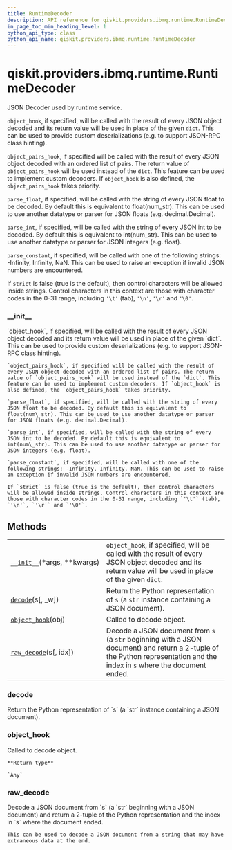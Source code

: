 ```yaml
---
title: RuntimeDecoder
description: API reference for qiskit.providers.ibmq.runtime.RuntimeDecoder
in_page_toc_min_heading_level: 1
python_api_type: class
python_api_name: qiskit.providers.ibmq.runtime.RuntimeDecoder
---
```


# qiskit.providers.ibmq.runtime.RuntimeDecoder

<Class id="qiskit.providers.ibmq.runtime.RuntimeDecoder" github="https://github.com/qiskit/qiskit-ibmq-provider/tree/stable/0.15/qiskit/providers/ibmq/runtime/utils.py" signature="RuntimeDecoder(*args, **kwargs)">
  JSON Decoder used by runtime service.

  `object_hook`, if specified, will be called with the result of every JSON object decoded and its return value will be used in place of the given `dict`. This can be used to provide custom deserializations (e.g. to support JSON-RPC class hinting).

  `object_pairs_hook`, if specified will be called with the result of every JSON object decoded with an ordered list of pairs. The return value of `object_pairs_hook` will be used instead of the `dict`. This feature can be used to implement custom decoders. If `object_hook` is also defined, the `object_pairs_hook` takes priority.

  `parse_float`, if specified, will be called with the string of every JSON float to be decoded. By default this is equivalent to float(num\_str). This can be used to use another datatype or parser for JSON floats (e.g. decimal.Decimal).

  `parse_int`, if specified, will be called with the string of every JSON int to be decoded. By default this is equivalent to int(num\_str). This can be used to use another datatype or parser for JSON integers (e.g. float).

  `parse_constant`, if specified, will be called with one of the following strings: -Infinity, Infinity, NaN. This can be used to raise an exception if invalid JSON numbers are encountered.

  If `strict` is false (true is the default), then control characters will be allowed inside strings. Control characters in this context are those with character codes in the 0-31 range, including `'\t'` (tab), `'\n'`, `'\r'` and `'\0'`.

  ### \_\_init\_\_

  <Function id="qiskit.providers.ibmq.runtime.RuntimeDecoder.__init__" name="__init__" signature="__init__(*args, **kwargs)">
    `object_hook`, if specified, will be called with the result of every JSON object decoded and its return value will be used in place of the given `dict`. This can be used to provide custom deserializations (e.g. to support JSON-RPC class hinting).

    `object_pairs_hook`, if specified will be called with the result of every JSON object decoded with an ordered list of pairs. The return value of `object_pairs_hook` will be used instead of the `dict`. This feature can be used to implement custom decoders. If `object_hook` is also defined, the `object_pairs_hook` takes priority.

    `parse_float`, if specified, will be called with the string of every JSON float to be decoded. By default this is equivalent to float(num\_str). This can be used to use another datatype or parser for JSON floats (e.g. decimal.Decimal).

    `parse_int`, if specified, will be called with the string of every JSON int to be decoded. By default this is equivalent to int(num\_str). This can be used to use another datatype or parser for JSON integers (e.g. float).

    `parse_constant`, if specified, will be called with one of the following strings: -Infinity, Infinity, NaN. This can be used to raise an exception if invalid JSON numbers are encountered.

    If `strict` is false (true is the default), then control characters will be allowed inside strings. Control characters in this context are those with character codes in the 0-31 range, including `'\t'` (tab), `'\n'`, `'\r'` and `'\0'`.
  </Function>

  ## Methods

  |                                                                                                                                                  |                                                                                                                                                                           |
  | ------------------------------------------------------------------------------------------------------------------------------------------------ | ------------------------------------------------------------------------------------------------------------------------------------------------------------------------- |
  | [`__init__`](#qiskit.providers.ibmq.runtime.RuntimeDecoder.__init__ "qiskit.providers.ibmq.runtime.RuntimeDecoder.__init__")(\*args, \*\*kwargs) | `object_hook`, if specified, will be called with the result of every JSON object decoded and its return value will be used in place of the given `dict`.                  |
  | [`decode`](#qiskit.providers.ibmq.runtime.RuntimeDecoder.decode "qiskit.providers.ibmq.runtime.RuntimeDecoder.decode")(s\[, \_w])                | Return the Python representation of `s` (a `str` instance containing a JSON document).                                                                                    |
  | [`object_hook`](#qiskit.providers.ibmq.runtime.RuntimeDecoder.object_hook "qiskit.providers.ibmq.runtime.RuntimeDecoder.object_hook")(obj)       | Called to decode object.                                                                                                                                                  |
  | [`raw_decode`](#qiskit.providers.ibmq.runtime.RuntimeDecoder.raw_decode "qiskit.providers.ibmq.runtime.RuntimeDecoder.raw_decode")(s\[, idx])    | Decode a JSON document from `s` (a `str` beginning with a JSON document) and return a 2-tuple of the Python representation and the index in `s` where the document ended. |

  ### decode

  <Function id="qiskit.providers.ibmq.runtime.RuntimeDecoder.decode" name="decode" signature="decode(s, _w=<built-in method match of re.Pattern object>)">
    Return the Python representation of `s` (a `str` instance containing a JSON document).
  </Function>

  ### object\_hook

  <Function id="qiskit.providers.ibmq.runtime.RuntimeDecoder.object_hook" name="object_hook" signature="object_hook(obj)">
    Called to decode object.

    **Return type**

    `Any`
  </Function>

  ### raw\_decode

  <Function id="qiskit.providers.ibmq.runtime.RuntimeDecoder.raw_decode" name="raw_decode" signature="raw_decode(s, idx=0)">
    Decode a JSON document from `s` (a `str` beginning with a JSON document) and return a 2-tuple of the Python representation and the index in `s` where the document ended.

    This can be used to decode a JSON document from a string that may have extraneous data at the end.
  </Function>
</Class>

